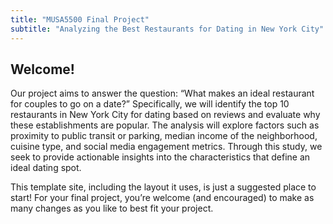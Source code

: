 ```yaml
---
title: "MUSA5500 Final Project"
subtitle: "Analyzing the Best Restaurants for Dating in New York City"
---
```


## Welcome!

Our project aims to answer the question: "What makes an ideal restaurant for couples to go on a date?" Specifically, we will identify the top 10 restaurants in New York City for dating based on reviews and evaluate why these establishments are popular. The analysis will explore factors such as proximity to public transit or parking, median income of the neighborhood, cuisine type, and social media engagement metrics. Through this study, we seek to provide actionable insights into the characteristics that define an ideal dating spot.

::: {.callout-important}
This template site, including the layout it uses, is just a suggested place to start! For your final project, you’re welcome (and encouraged) to make as many changes as you like to best fit your project.
:::
